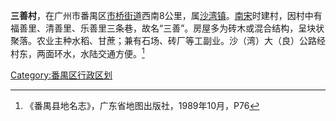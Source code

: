 {{unreferenced|time=2016-07-31T11:04:30+00:00}}
'''三善村'''，在广州市番禺区[[市桥街道|市桥街道]]西南8公里，属[[沙湾街道_(广州市)|沙湾镇]]。[[南宋|南宋]]时建村，因村中有福善里、清善里、乐善里三条巷，故名“三善”。房屋多为砖木或混合结构，呈块状聚落。农业主种水稻、甘蔗；兼有石场、砖厂等工副业。沙（湾）大（良）公路经村东，两面环水，水陆交通方便。<ref>《番禺县地名志》，广东省地图出版社，1989年10月，P76</ref>

[[Category:番禺区行政区划|Category:番禺区行政区划]]